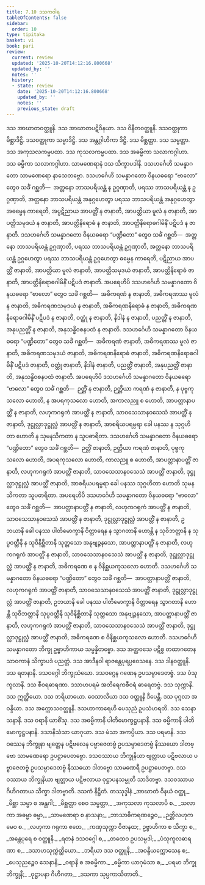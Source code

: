 ```yaml
---
title: 7.10 ဒသကဝါရ
tableOfContents: false
sidebar:
  order: 10
type: tipitaka
basket: vi
book: pari
review:
  current: review
  updated: '2025-10-20T14:12:16.800668'
  updated_by: ''
  notes: ''
  history:
  - state: review
    date: '2025-10-20T14:12:16.800668'
    updated_by: ''
    notes: ''
    previous_state: draft
---
```



<DynamicBreadcrumb />


<ReviewStatus review={frontmatter.review} showDetails={true} />

<HypothesisAnnotation frontmatter={frontmatter} />

<Division number="330" book="pari" e="ch" v="5" p="245">

<Paragraph number="1565" book="pari">
ဒသ အာဃာတဝတ္ထူနိ. ဒသ အာဃာတပဋိဝိနယာ. ဒသ ဝိနီတဝတ္ထူနိ. ဒသဝတ္ထုကာ မိစ္ဆာဒိဋ္ဌိ. ဒသဝတ္ထုကာ သမ္မာဒိဋ္ဌိ. ဒသ အန္တဂ္ဂါဟိကာ ဒိဋ္ဌိ. ဒသ မိစ္ဆတ္တာ. ဒသ သမ္မတ္တာ. ဒသ အကုသလကမ္မပထာ. ဒသ ကုသလကမ္မပထာ. ဒသ အဓမ္မိကာ သလာကဂ္ဂါဟာ. ဒသ ဓမ္မိကာ သလာကဂ္ဂါဟာ. သာမဏေရာနံ ဒသ သိက္ခာပဒါနိ. ဒသဟင်္ဂေဟိ သမန္နာဂတော သာမဏေရော နာသေတဗ္ဗော.
</Paragraph>

<Paragraph number="1566" book="pari">
ဒသဟင်္ဂေဟိ သမန္နာဂတော ဝိနယဓရော “ဗာလော” တွေဝ သင်္ခံ ဂစ္ဆတိ—  အတ္တနော ဘာသပရိယန္တံ န ဥဂ္ဂဏှာတိ, ပရဿ ဘာသပရိယန္တံ န ဥဂ္ဂဏှာတိ, အတ္တနော ဘာသပရိယန္တံ အနုဂ္ဂဟေတွာ ပရဿ ဘာသပရိယန္တံ အနုဂ္ဂဟေတွာ အဓမ္မေန ကာရေတိ, အပ္ပဋိညာယ အာပတ္တိံ န ဇာနာတိ, အာပတ္တိယာ မူလံ န ဇာနာတိ, အာပတ္တိသမုဒယံ န ဇာနာတိ, အာပတ္တိနိရောဓံ န ဇာနာတိ, အာပတ္တိနိရောဓဂါမိနိံ ပဋိပဒံ န ဇာနာတိ.
</Paragraph>

<Paragraph number="1567" book="pari">
ဒသဟင်္ဂေဟိ သမန္နာဂတော ဝိနယဓရော “ပဏ္ဍိတော” တွေဝ သင်္ခံ ဂစ္ဆတိ—  အတ္တနော ဘာသပရိယန္တံ ဥဂ္ဂဏှာတိ, ပရဿ ဘာသပရိယန္တံ ဥဂ္ဂဏှာတိ, အတ္တနော ဘာသပရိယန္တံ ဥဂ္ဂဟေတွာ ပရဿ ဘာသပရိယန္တံ ဥဂ္ဂဟေတွာ ဓမ္မေန ကာရေတိ, ပဋိညာယ အာပတ္တိံ ဇာနာတိ, အာပတ္တိယာ မူလံ ဇာနာတိ, အာပတ္တိသမုဒယံ ဇာနာတိ, အာပတ္တိနိရောဓံ ဇာနာတိ, အာပတ္တိနိရောဓဂါမိနိံ ပဋိပဒံ ဇာနာတိ.
</Paragraph>

<Paragraph number="1568" book="pari">
အပရေဟိပိ ဒသဟင်္ဂေဟိ သမန္နာဂတော ဝိနယဓရော “ဗာလော” တွေဝ သင်္ခံ ဂစ္ဆတိ—  အဓိကရဏံ န ဇာနာတိ, အဓိကရဏဿ မူလံ န ဇာနာတိ, အဓိကရဏသမုဒယံ န ဇာနာတိ, အဓိကရဏနိရောဓံ န ဇာနာတိ, အဓိကရဏနိရောဓဂါမိနိံ ပဋိပဒံ န ဇာနာတိ, ဝတ္ထုံ န ဇာနာတိ, နိဒါနံ န ဇာနာတိ, ပညတ္တိံ န ဇာနာတိ, အနုပညတ္တိံ န ဇာနာတိ, အနုသန္ဓိဝစနပထံ န ဇာနာတိ.
</Paragraph>

<Paragraph number="1569" book="pari">
ဒသဟင်္ဂေဟိ သမန္နာဂတော ဝိနယဓရော “ပဏ္ဍိတော” တွေဝ သင်္ခံ ဂစ္ဆတိ—  အဓိကရဏံ ဇာနာတိ, အဓိကရဏဿ မူလံ ဇာနာတိ, အဓိကရဏသမုဒယံ ဇာနာတိ, အဓိကရဏနိရောဓံ ဇာနာတိ, အဓိကရဏနိရောဓဂါမိနိံ ပဋိပဒံ ဇာနာတိ, ဝတ္ထုံ ဇာနာတိ, နိဒါနံ ဇာနာတိ, ပညတ္တိံ ဇာနာတိ, အနုပညတ္တိံ ဇာနာတိ, အနုသန္ဓိဝစနပထံ ဇာနာတိ.
</Paragraph>

<Paragraph number="1570" book="pari">
အပရေဟိပိ ဒသဟင်္ဂေဟိ သမန္နာဂတော ဝိနယဓရော “ဗာလော” တွေဝ သင်္ခံ ဂစ္ဆတိ—  ဉတ္တိံ န ဇာနာတိ, ဉတ္တိယာ ကရဏံ န ဇာနာတိ, န ပုဗ္ဗကုသလော ဟောတိ, န အပရကုသလော ဟောတိ, အကာလညူ စ ဟောတိ, အာပတ္တာနာပတ္တိံ န ဇာနာတိ, လဟုကဂရုကံ အာပတ္တိံ န ဇာနာတိ, သာဝသေသာနဝသေသံ အာပတ္တိံ န ဇာနာတိ, ဒုဋ္ဌုလ္လာဒုဋ္ဌုလ္လံ အာပတ္တိံ န ဇာနာတိ, အာစရိယပရမ္ပရာ ခေါ ပနဿ န သုဂ္ဂဟိတာ ဟောတိ န သုမနသိကတာ န သူပဓာရိတာ.
</Paragraph>

<Paragraph number="1571" book="pari">
ဒသဟင်္ဂေဟိ သမန္နာဂတော ဝိနယဓရော “ပဏ္ဍိတော” တွေဝ သင်္ခံ ဂစ္ဆတိ—  ဉတ္တိံ ဇာနာတိ, ဉတ္တိယာ ကရဏံ ဇာနာတိ, ပုဗ္ဗကုသလော ဟောတိ, အပရကုသလော ဟောတိ, ကာလညူ စ ဟောတိ, အာပတ္တာနာပတ္တိံ ဇာနာတိ, လဟုကဂရုကံ အာပတ္တိံ ဇာနာတိ, သာဝသေသာနဝသေသံ အာပတ္တိံ ဇာနာတိ, ဒုဋ္ဌုလ္လာဒုဋ္ဌုလ္လံ အာပတ္တိံ ဇာနာတိ, အာစရိယပရမ္ပရာ ခေါ ပနဿ သုဂ္ဂဟိတာ ဟောတိ သုမနသိကတာ သူပဓာရိတာ.
</Paragraph>

<Paragraph number="1572" book="pari">
အပရေဟိပိ ဒသဟင်္ဂေဟိ သမန္နာဂတော ဝိနယဓရော “ဗာလော” တွေဝ သင်္ခံ ဂစ္ဆတိ—  အာပတ္တာနာပတ္တိံ န ဇာနာတိ, လဟုကဂရုကံ အာပတ္တိံ န ဇာနာတိ, သာဝသေသာနဝသေသံ အာပတ္တိံ န ဇာနာတိ, ဒုဋ္ဌုလ္လာဒုဋ္ဌုလ္လံ အာပတ္တိံ န ဇာနာတိ, ဥဘယာနိ ခေါ ပနဿ ပါတိမောက္ခာနိ ဝိတ္ထာရေန န သွာဂတာနိ ဟောန္တိ န သုဝိဘတ္တာနိ န သုပ္ပဝတ္တီနိ န သုဝိနိစ္ဆိတာနိ သုတ္တသော အနုဗျဉ္ဇနသော, အာပတ္တာနာပတ္တိံ န ဇာနာတိ, လဟုကဂရုကံ အာပတ္တိံ န ဇာနာတိ, သာဝသေသာနဝသေသံ အာပတ္တိံ န ဇာနာတိ, ဒုဋ္ဌုလ္လာဒုဋ္ဌုလ္လံ အာပတ္တိံ န ဇာနာတိ, အဓိကရဏေ စ န ဝိနိစ္ဆယကုသလော ဟောတိ.
</Paragraph>

<Paragraph number="1573" book="pari">
ဒသဟင်္ဂေဟိ သမန္နာဂတော ဝိနယဓရော “ပဏ္ဍိတော” တွေဝ သင်္ခံ ဂစ္ဆတိ—  အာပတ္တာနာပတ္တိံ ဇာနာတိ, လဟုကဂရုကံ အာပတ္တိံ ဇာနာတိ, သာဝသေသာနဝသေသံ အာပတ္တိံ ဇာနာတိ, ဒုဋ္ဌုလ္လာဒုဋ္ဌုလ္လံ အာပတ္တိံ ဇာနာတိ, ဥဘယာနိ ခေါ ပနဿ ပါတိမောက္ခာနိ ဝိတ္ထာရေန သွာဂတာနိ ဟောန္တိ သုဝိဘတ္တာနိ သုပ္ပဝတ္တီနိ သုဝိနိစ္ဆိတာနိ သုတ္တသော အနုဗျဉ္ဇနသော, အာပတ္တာနာပတ္တိံ ဇာနာတိ, လဟုကဂရုကံ အာပတ္တိံ ဇာနာတိ, သာဝသေသာနဝသေသံ အာပတ္တိံ ဇာနာတိ, ဒုဋ္ဌုလ္လာဒုဋ္ဌုလ္လံ အာပတ္တိံ ဇာနာတိ, အဓိကရဏေ စ ဝိနိစ္ဆယကုသလော ဟောတိ.
</Paragraph>

<Paragraph number="1574" book="pari">
ဒသဟင်္ဂေဟိ သမန္နာဂတော ဘိက္ခု ဥဗ္ဗာဟိကာယ သမ္မန္နိတဗ္ဗော. ဒသ အတ္ထဝသေ ပဋိစ္စ တထာဂတေန သာဝကာနံ သိက္ခာပဒံ ပညတ္တံ. ဒသ အာဒီနဝါ ရာဇန္တေပုရပ္ပဝေသနေ. ဒသ ဒါနဝတ္ထူနိ. ဒသ ရတနာနိ. ဒသဝဂ္ဂေါ ဘိက္ခုသံဃော. ဒသဝဂ္ဂေန ဂဏေန ဥပသမ္ပာဒေတဗ္ဗံ. ဒသ ပံသုကူလာနိ. ဒသ စီဝရဓာရဏာ. ဒသာဟပရမံ အတိရေကစီဝရံ ဓာရေတဗ္ဗံ. ဒသ သုက္ကာနိ. ဒသ ဣတ္ထိယော. ဒသ ဘရိယာယော. ဝေသာလိယာ ဒသ ဝတ္ထူနိ ဒီပေန္တိ. ဒသ ပုဂ္ဂလာ အဝန္ဒိယာ. ဒသ အက္ကောသဝတ္ထူနိ. ဒသဟာကာရေဟိ ပေသုညံ ဥပသံဟရတိ. ဒသ သေနာသနာနိ. ဒသ ဝရာနိ ယာစိံသု. ဒသ အဓမ္မိကာနိ ပါတိမောက္ခဋ္ဌပနာနိ. ဒသ ဓမ္မိကာနိ ပါတိမောက္ခဋ္ဌပနာနိ. ဒသာနိသံသာ ယာဂုယာ. ဒသ မံသာ အကပ္ပိယာ. ဒသ ပရမာနိ. ဒသဝဿေန ဘိက္ခုနာ ဗျတ္တေန ပဋိဗလေန ပဗ္ဗာဇေတဗ္ဗံ ဥပသမ္ပာဒေတဗ္ဗံ နိဿယော ဒါတဗ္ဗော သာမဏေရော ဥပဋ္ဌာပေတဗ္ဗော. ဒသဝဿာယ ဘိက္ခုနိယာ ဗျတ္တာယ ပဋိဗလာယ ပဗ္ဗာဇေတဗ္ဗံ ဥပသမ္ပာဒေတဗ္ဗံ နိဿယော ဒါတဗ္ဗော သာမဏေရီ ဥပဋ္ဌာပေတဗ္ဗာ. ဒသဝဿာယ ဘိက္ခုနိယာ ဗျတ္တာယ ပဋိဗလာယ ဝုဋ္ဌာပနသမ္မုတိ သာဒိတဗ္ဗာ. ဒသဝဿာယ ဂိဟိဂတာယ သိက္ခာ ဒါတဗ္ဗာတိ.

</Paragraph>
</Division>

<Paragraph number="1575" type="center" book="pari">
ဒသကံ နိဋ္ဌိတံ.



</Paragraph>

<Paragraph number="1576" type="center" book="pari">
တဿုဒ္ဒါနံ


</Paragraph>

<Paragraph number="1577" type="verses" book="pari">
_အာဃာတံ ဝိနယံ ဝတ္ထု,_  
_မိစ္ဆာ သမ္မာ စ အန္တဂါ;_  
_မိစ္ဆတ္တာ စေဝ သမ္မတ္တာ,_  
_အကုသလာ ကုသလာပိ စ._  

</Paragraph>

<Paragraph number="1578" type="verses" book="pari">
_သလာကာ အဓမ္မာ ဓမ္မာ,_  
_သာမဏေရာ စ နာသနာ;_  
_ဘာသာဓိကရဏဉ္စေဝ,_  
_ဉတ္တိလဟုကမေဝ စ._  

</Paragraph>

<Paragraph number="1579" type="verses" book="pari">
_လဟုကာ ဂရုကာ ဧတေ,_  
_ကဏှသုက္ကာ ဝိဇာနထ;_  
ဥဗ္ဗာဟိကာ စ သိက္ခာ စ,_  
_အန္တေပုရေ စ ဝတ္ထူနိ._  

</Paragraph>

<Paragraph number="1580" type="verses" book="pari">
_ရတနံ ဒသဝဂ္ဂေါ စ,_  
_တထေဝ ဥပသမ္ပဒါ;_  
_ပံသုကူလဓာရဏာ စ,_  
_ဒသာဟသုက္ကဲတ္ထိယော._  

</Paragraph>

<Paragraph number="1581" type="verses" book="pari">
_ဘရိယာ ဒသ ဝတ္ထူနိ,_  
_အဝန္ဒိယက္ကောသေန စ;_  
_ပေသုညဉ္စေဝ သေနာနိ,_  
_ဝရာနိ စ အဓမ္မိကာ._  

</Paragraph>

<Paragraph number="1582" type="verses" book="pari">
_ဓမ္မိကာ ယာဂုမံသာ စ,_  
_ပရမာ ဘိက္ခု ဘိက္ခုနီ;_  
_ဝုဋ္ဌာပနာ ဂိဟိဂတာ,_  
_ဒသကာ သုပ္ပကာသိတာတိ._
</Paragraph>